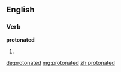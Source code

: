 ==English==

===Verb===
'''protonated'''

# {{past of|protonate}}

[[de:protonated]]
[[mg:protonated]]
[[zh:protonated]]